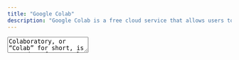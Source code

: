 ```yaml
---
title: "Google Colab"
description: "Google Colab is a free cloud service that allows users to collaborate on Jupyter notebooks. Notebooks can be shared with other users and can be made public. It provides a virtual machine with 12GB of RAM and an NVIDIA Tesla K80 GPU. Google Colab is available to anyone with a Google account."
---
```



<TextArea full align="center">
Colaboratory, or “Colab” for short, is a product from Google Research. Colab allows anybody to write and execute arbitrary python code through the browser, and is especially well suited to machine learning, data analysis and education. More technically, Colab is a hosted Jupyter notebook service that requires no setup to use, while providing access free of charge to computing resources including GPUs.
</TextArea>

<Libraries title="Google Colab" description="Discover Google Colab">
  <Library
    name="Create your first Colab notebook"
    description="Here you can create your first Colab notebook, you can choose from several examples to get you started"
    href="https://colab.research.google.com"
  />
</Libraries>